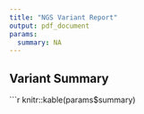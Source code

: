 ```yaml
---
title: "NGS Variant Report"
output: pdf_document
params:
  summary: NA
---
```


## Variant Summary

```r
knitr::kable(params$summary)
